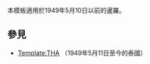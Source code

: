 {{Flag|Thailand|name=暹羅}}<noinclude>

本模板適用於1949年5月10日以前的暹羅。
==參見==
*[[Template:THA]] （1949年5月11日至今的泰國）

[[Category:旗幟模板|{{PAGENAME}}]]
[[Category:亚洲国家模板|{{PAGENAME}}]]
</noinclude>